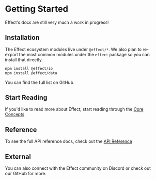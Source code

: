 
# Getting Started

<Callout emoji="🚧">
  Effect's docs are still very much a work in progress!
</Callout>

## Installation

The Effect ecosystem modules live under `@effect/*`. We also plan to re-export the most common modules under the `effect` package so you can install that directly.

```bash
npm install @effect/io
npm install @effect/data
```

You can find the full list on GitHub.

## Start Reading

If you'd like to read more about Effect, start reading through the [Core Concepts](./core-concepts.mdx)

## Reference

To see the full API reference docs, check out the [API Reference](./api-reference.mdx)

## External

You can also connect with the Effect community on Discord or check out our GitHub for more.
